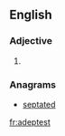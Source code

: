 ==English==

===Adjective===
{{head|en}}

# {{context|archaic|lang=en}} {{en-superlative of|adept}}

===Anagrams===
* [[septated#English|septated]]

[[fr:adeptest]]